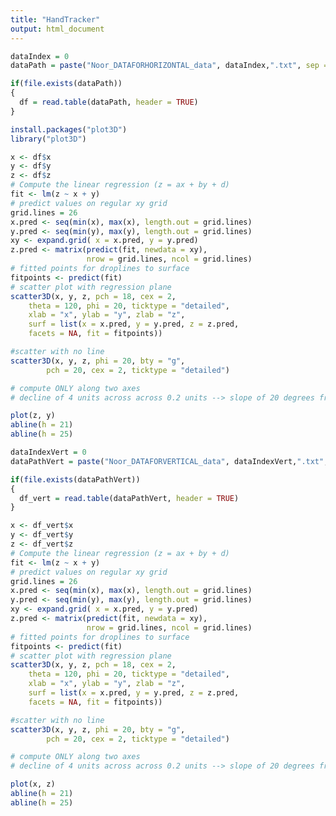 ```yaml
---
title: "HandTracker"
output: html_document
---
```


```r
dataIndex = 0
dataPath = paste("Noor_DATAFORHORIZONTAL_data", dataIndex,".txt", sep = "")

if(file.exists(dataPath))
{
  df = read.table(dataPath, header = TRUE)
}
```

```r
install.packages("plot3D")
library("plot3D")
```

```r
x <- df$x
y <- df$y
z <- df$z
# Compute the linear regression (z = ax + by + d)
fit <- lm(z ~ x + y)
# predict values on regular xy grid
grid.lines = 26
x.pred <- seq(min(x), max(x), length.out = grid.lines)
y.pred <- seq(min(y), max(y), length.out = grid.lines)
xy <- expand.grid( x = x.pred, y = y.pred)
z.pred <- matrix(predict(fit, newdata = xy), 
                 nrow = grid.lines, ncol = grid.lines)
# fitted points for droplines to surface
fitpoints <- predict(fit)
# scatter plot with regression plane
scatter3D(x, y, z, pch = 18, cex = 2, 
    theta = 120, phi = 20, ticktype = "detailed",
    xlab = "x", ylab = "y", zlab = "z",  
    surf = list(x = x.pred, y = y.pred, z = z.pred,  
    facets = NA, fit = fitpoints))

#scatter with no line
scatter3D(x, y, z, phi = 20, bty = "g",
        pch = 20, cex = 2, ticktype = "detailed")
```

```r
# compute ONLY along two axes
# decline of 4 units across across 0.2 units --> slope of 20 degrees from horizontal downwards!

plot(z, y)
abline(h = 21)
abline(h = 25)
```

```r
dataIndexVert = 0
dataPathVert = paste("Noor_DATAFORVERTICAL_data", dataIndexVert,".txt", sep = "")

if(file.exists(dataPathVert))
{
  df_vert = read.table(dataPathVert, header = TRUE)
}
```

```r
x <- df_vert$x
y <- df_vert$y
z <- df_vert$z
# Compute the linear regression (z = ax + by + d)
fit <- lm(z ~ x + y)
# predict values on regular xy grid
grid.lines = 26
x.pred <- seq(min(x), max(x), length.out = grid.lines)
y.pred <- seq(min(y), max(y), length.out = grid.lines)
xy <- expand.grid( x = x.pred, y = y.pred)
z.pred <- matrix(predict(fit, newdata = xy), 
                 nrow = grid.lines, ncol = grid.lines)
# fitted points for droplines to surface
fitpoints <- predict(fit)
# scatter plot with regression plane
scatter3D(x, y, z, pch = 18, cex = 2, 
    theta = 120, phi = 20, ticktype = "detailed",
    xlab = "x", ylab = "y", zlab = "z",  
    surf = list(x = x.pred, y = y.pred, z = z.pred,  
    facets = NA, fit = fitpoints))

#scatter with no line
scatter3D(x, y, z, phi = 20, bty = "g",
        pch = 20, cex = 2, ticktype = "detailed")
```

```r
# compute ONLY along two axes
# decline of 4 units across across 0.2 units --> slope of 20 degrees from horizontal downwards!

plot(x, z)
abline(h = 21)
abline(h = 25)
```